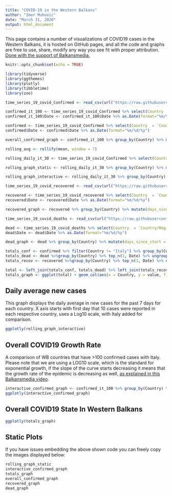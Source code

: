 ```yaml
---
title: "COVID-19 in the Western Balkans"
author: "Imer Muhovic"
date: "March 31, 2020"
output: html_document
---
```


This page contains a number of visualizations of COVID19 cases in the Western Balkans, it is hosted on GitHub pages, and all the code and graphs are free to use, share, modify any way you see fit with proper attribution. [Done with the support of Balkansmedia.](http://balkansmedia.org/)


```r
knitr::opts_chunk$set(echo = TRUE)

library(tidyverse)
library(ggthemes)
library(plotly)
library(tibbletime)
library(zoo)
```



```r

time_series_19_covid_Confirmed <- read_csv(url("https://raw.githubusercontent.com/CSSEGISandData/COVID-19/master/csse_covid_19_data/csse_covid_19_time_series/time_series_covid19_confirmed_global.csv"))

confirmed_it_100 <- time_series_19_covid_Confirmed %>% select(Country  = `Country/Region`, everything(), -Lat, -Long, -`Province/State`) %>% pivot_longer(-Country, "Date") %>% filter(Country %in% c('Serbia', "Bosnia and Herzegovina", "Croatia", "Slovenia", "North Macedonia", "Kosovo", "Albania", "Montenegro", "Italy")) %>% filter(value > 100)
confirmed_it_100$Date <- confirmed_it_100$Date %>% as.Date(format="%m/%d/%y")

confirmed <- time_series_19_covid_Confirmed %>% select(Country  = `Country/Region`, everything(), -Lat, -Long, -`Province/State`) %>% pivot_longer(-Country, "Date") %>% filter(Country %in% c('Serbia', "Bosnia and Herzegovina", "Croatia", "Slovenia", "North Macedonia", "Kosovo", "Albania", "Montenegro", "Italy")) %>% filter(value > 0)
confirmed$Date <- confirmed$Date %>% as.Date(format="%m/%d/%y")

overall_confirmed_graph <- confirmed_it_100 %>% group_by(Country) %>% mutate(days_since_start = difftime(Date, min(Date), units = "days")) %>% filter(days_since_start < 28) %>% ggplot(aes(days_since_start, value, color = Country)) + geom_line(size = 2) + theme_wsj() + theme(legend.text = element_text(size = 12), plot.title = element_text(size = 14, hjust = 0.5), plot.subtitle = element_text(size = 10)) + scale_color_brewer(palette = "Paired") + labs(title = "Number of cases of COVID19 in Western Balkans \n since 100th reported case", caption ="Data source:https://github.com/CSSEGISandData/COVID-19/", subtitle = "By: Imer Muhovic @imerm1", x = "Days since 100th confirmed case") + scale_y_log10()
```

```r

rolling_avg <- rollify(mean, window = 7)

rolling_daily_it_30 <- time_series_19_covid_Confirmed %>% select(Country  = `Country/Region`, everything(), -Lat, -Long, -`Province/State`) %>% pivot_longer(-Country, "Date") %>% filter(Country %in% c('Serbia', "Bosnia and Herzegovina", "Croatia", "Slovenia", "North Macedonia", "Kosovo", "Albania", "Montenegro", "Italy"), value > 0) %>% group_by(Country) %>% filter(n() > 7) %>% mutate(Date = as.Date(Date, format="%m/%d/%y"), new_cases = value - dplyr::lag(value, n = 1)) %>% mutate(avg = rolling_avg(new_cases)) %>% filter(ifelse(new_cases >9, TRUE, NA) %>% na.locf(na.rm=FALSE)) %>% filter(!is.na(avg)) %>% ungroup()

rolling_graph_static <- rolling_daily_it_30 %>% group_by(Country) %>% mutate(days_since_start = difftime(Date, min(Date), units = "days")) %>% filter(days_since_start < 28) %>% ggplot(aes(days_since_start, avg, color = Country)) + geom_line(size = 2) + theme_wsj() + theme(legend.text = element_text(size = 12), plot.title = element_text(size = 14, hjust = 0.5), plot.subtitle = element_text(size = 10), plot.caption = element_text(size = 8)) + scale_color_brewer(palette = "Paired") + labs(title = "Number of daily reported cases of COVID19 in Western Balkans", caption ="Data source:https://github.com/CSSEGISandData/COVID-19/", subtitle = "By: Imer Muhovic @imerm1", x = "Days since 100th confirmed case") + scale_y_log10()

rolling_graph_interactive <- rolling_daily_it_30 %>% group_by(Country) %>% mutate(days_since_start = difftime(Date, min(Date), units = "days")) %>% filter(days_since_start < 28) %>% ggplot(aes(days_since_start, avg, color = Country)) + geom_line(size = 2) + theme_clean()+ scale_color_brewer(palette = "Paired") + scale_y_log10() + labs(title = "Daily average new cases for past week")

```




```r
time_series_19_covid_recovered <- read_csv(url("https://raw.githubusercontent.com/CSSEGISandData/COVID-19/master/csse_covid_19_data/csse_covid_19_time_series/time_series_covid19_recovered_global.csv"))

recovered <- time_series_19_covid_recovered %>% select(Country  = `Country/Region`, everything(), -Lat, -Long, -`Province/State`) %>% pivot_longer(-Country, "Date") %>% filter(Country %in% c('Serbia', "Bosnia and Herzegovina", "Croatia", "Slovenia", "North Macedonia", "Kosovo", "Albania", "Montenegro")) %>% filter(value > 0)
recovered$Date <- recovered$Date %>% as.Date(format="%m/%d/%y")

recovered_graph <- recovered %>% group_by(Country) %>% mutate(days_since_start = difftime(Date, min(Date), units = "days")) %>% ggplot(aes(days_since_start, value, color = Country)) + geom_line(size = 2) + theme_wsj() + theme(legend.text = element_text(size = 12), plot.title = element_text(size = 14, hjust = 0.5), plot.subtitle = element_text(size = 10)) + scale_color_brewer(palette = "Paired") + labs(title = "Number of recoveries from COVID19 in Western Balkans", caption ="Data source:https://github.com/CSSEGISandData/COVID-19/", subtitle = "By: Imer Muhovic @imerm1", x = "Days since first recovery")

```

```r
time_series_19_covid_deaths <- read_csv(url("https://raw.githubusercontent.com/CSSEGISandData/COVID-19/master/csse_covid_19_data/csse_covid_19_time_series/time_series_covid19_deaths_global.csv"))

dead <- time_series_19_covid_deaths %>% select(Country  = `Country/Region`, everything(), -Lat, -Long, -`Province/State`) %>% pivot_longer(-Country, "Date") %>% filter(Country %in% c('Serbia', "Bosnia and Herzegovina", "Croatia", "Slovenia", "North Macedonia", "Kosovo", "Albania", "Montenegro")) %>% filter(value > 0)
dead$Date <- dead$Date %>% as.Date(format="%m/%d/%y")

dead_graph <- dead %>% group_by(Country) %>% mutate(days_since_start = difftime(Date, min(Date), units = "days")) %>% ggplot(aes(days_since_start, value, color = Country)) + geom_line(size = 2) + theme_wsj() + theme(legend.text = element_text(size = 12), plot.title = element_text(size = 14, hjust = 0.5), plot.subtitle = element_text(size = 10)) + scale_color_brewer(palette = "Paired") + labs(title = "Number of deaths from COVID19 in Western Balkans", caption ="Data source:https://github.com/CSSEGISandData/COVID-19/", subtitle = "By: Imer Muhovic @imerm1", x = "Days since first death")
```

```r
totals_conf <- confirmed %>% filter(Country != "Italy") %>% group_by(Country) %>% top_n(1, Date) %>% ungroup() %>% select(everything(), confirmed = value, - Date)
totals_dead <- dead %>%group_by(Country) %>% top_n(1, Date) %>% ungroup() %>% select(everything(), dead = value, -Date)
totals_recov <- recovered %>%group_by(Country) %>% top_n(1, Date) %>% ungroup() %>% select(everything(), recovered = value, -Date)

total <- left_join(totals_conf, totals_dead) %>% left_join(totals_recov) %>% pivot_longer(c(confirmed, dead, recovered))
totals_graph <- ggplot(total) + geom_col(aes(x = Country, y = value, fill = name))  + scale_fill_manual(values = c("dead"="#E41A1C", "confirmed"="#377EB8","recovered"= "#4DAF4A")) + theme_clean() + labs(title = "Western Balkans COVID19 current state", fill="") + ylab("") + xlab("") + theme(axis.text.x = element_text(angle=45, hjust = 1))

```

## Daily average new cases
This graph displays the daily average in new cases for the past 7 days for each country. X axis starts with first day that 10 cases were reported in each respective country, uses a Log10 scale, with Italy added for comparison.

```r
ggplotly(rolling_graph_interactive)
```



## Overall COVID19 Growth Rate

A comparison of WB countries that have >100 confirmed cases with Italy. Please note that we are using a LOG10 scale, which is the standard for exponential growth, if the slope of the curve starts decreasing it means that the growth rate of the epidemic is decreasing as well, [as explained in this Balkansmedia video](https://www.youtube.com/watch?v=nHoJ_hICzyM&t=2s).

```r

interactive_confirmed_graph <- confirmed_it_100 %>% group_by(Country) %>% filter(value > 100) %>% mutate(days_since_start = difftime(Date, min(Date), units = "days")) %>% filter(days_since_start < 28) %>% ggplot(aes(days_since_start, value, color = Country)) + geom_line(size = 2) + scale_y_log10() + theme_clean() + scale_color_brewer(palette = "Paired") + labs(title = "Number of cases of COVID19 in Western Balkans \n since 100th confirmed case", caption ="Data source:https://github.com/CSSEGISandData/COVID-19/", x = "Days since 100th confirmed case, Italy added for comparison")
ggplotly(interactive_confirmed_graph)
```

## Overall COVID19 State In Western Balkans

```r
ggplotly(totals_graph)
```


## Static Plots
If you have issues embedding the above shown code you can freely copy the images displayed below:

```r
rolling_graph_static
interactive_confirmed_graph
totals_graph
overall_confirmed_graph
recovered_graph
dead_graph
```

